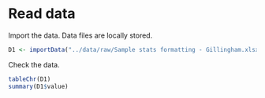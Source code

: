 # Read data

Import the data.
Data files are locally stored.

```r
D1 <- importData("../data/raw/Sample stats formatting - Gillingham.xlsx")
```

Check the data.

```r
tableChr(D1)
summary(D1$value)
```
